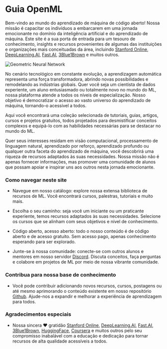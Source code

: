 # Guia OpenML

Bem-vindo ao mundo do aprendizado de máquina de código aberto! Nossa missão é capacitar os indivíduos a embarcarem em uma jornada emocionante no domínio da inteligência artificial e do aprendizado de máquina. Este site é a sua porta de entrada para um tesouro de conhecimento, insights e recursos provenientes de algumas das instituições e organizações mais conceituadas da área, incluindo [Stanford Online](https://online.stanford.edu/), [DeepLearning.AI](https://www.deeplearning.ai/), [Fast.AI](https://www.fast.ai/), [3Blue1Brown](https://www.youtube.com/@3blue1brown) e muitos outros.

![Geometric Neural Network](public/static/img/geometricNeuralNetwork.jpg)

No cenário tecnológico em constante evolução, a aprendizagem automática representa uma força transformadora, abrindo novas possibilidades e remodelando as indústrias globais. Quer você seja um cientista de dados experiente, um aluno entusiasmado ou totalmente novo no mundo do ML, nossa plataforma atende a todos os níveis de especialização. Nosso objetivo é democratizar o acesso ao vasto universo do aprendizado de máquina, tornando-o acessível a todos.

Aqui você encontrará uma coleção selecionada de tutoriais, guias, artigos, cursos e projetos gratuitos, todos projetados para desmistificar conceitos complexos e equipá-lo com as habilidades necessárias para se destacar no mundo do ML.

Quer seus interesses residam em visão computacional, processamento de linguagem natural, aprendizado por reforço, aprendizado profundo ou qualquer outra faceta do aprendizado de máquina, você descobrirá uma riqueza de recursos adaptados às suas necessidades. Nossa missão não é apenas fornecer informações, mas promover uma comunidade de alunos que possam apoiar e inspirar uns aos outros nesta jornada emocionante.

### Como navegar neste site

- Navegue em nosso catálogo: explore nossa extensa biblioteca de recursos de ML. Você encontrará cursos, palestras, tutoriais e muito mais.

- Escolha o seu caminho: seja você um iniciante ou um praticante experiente, temos recursos adaptados às suas necessidades. Selecione os cursos que se alinham com seus objetivos e nível de conhecimento.

- Código aberto, acesso aberto: todo o nosso conteúdo é de código aberto e de acesso gratuito. Sem acesso pago, apenas conhecimento esperando para ser explorado.

- Junte-se à nossa comunidade: conecte-se com outros alunos e mentores em nosso servidor [Discord](https://discord.gg/vp4E46d3jB). Discuta conceitos, faça perguntas e colabore em projetos de ML por meio de nossa vibrante comunidade.

### Contribua para nossa base de conhecimento

- Você pode contribuir adicionando novos recursos, cursos, postagens ou até mesmo aprimorando o conteúdo existente em nosso repositório [Github](https://github.com/jiraiyahiddenleaf/freeML-course). Ajude-nos a expandir e melhorar a experiência de aprendizagem para todos.

### Agradecimentos especiais

- Nossa sincera ❤️ gratidão [Stanford Online](https://online.stanford.edu/), [DeepLearning.AI](https://www.deeplearning.ai/), [Fast.AI](https://www.fast.ai/), [3Blue1Brown](https://www.youtube.com/@3blue1brown), [HuggingFace](https://huggingface.co/), [Coursera](http://coursera.org/) e muitos outros pelo seu compromisso inabalável com a educação e dedicação para tornar recursos de alta qualidade acessíveis a todos.